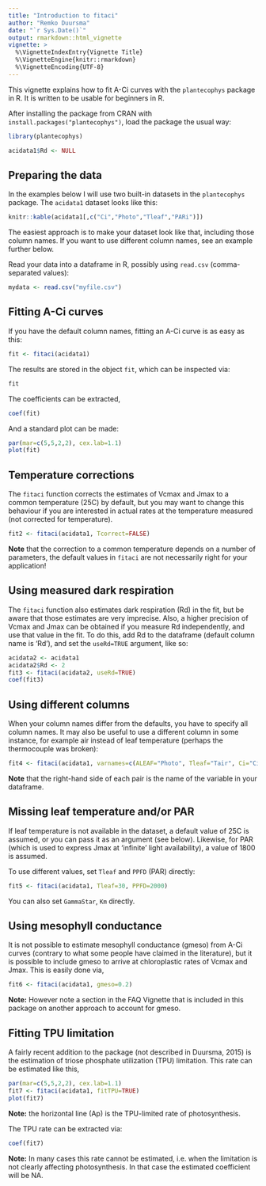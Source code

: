 ---
title: "Introduction to fitaci"
author: "Remko Duursma"
date: "`r Sys.Date()`"
output: rmarkdown::html_vignette
vignette: >
  %\VignetteIndexEntry{Vignette Title}
  %\VignetteEngine{knitr::rmarkdown}
  %\VignetteEncoding{UTF-8}
---

This vignette explains how to fit A-Ci curves with the `plantecophys` package in R. It is written to be usable for  beginners in R. 

After installing the package from CRAN with `install.packages("plantecophys")`, load the package the usual way:

```{r}
library(plantecophys)
```

```{r echo=FALSE}
acidata1$Rd <- NULL
```

## Preparing the data

In the examples below I will use two built-in datasets in the `plantecophys` package. The `acidata1` dataset looks like this:

```{r, echo=FALSE}
knitr::kable(acidata1[,c("Ci","Photo","Tleaf","PARi")])
```

The easiest approach is to make your dataset look like that, including those column names. If you want to use different column names, see an example further below. 

Read your data into a dataframe in R, possibly using `read.csv` (comma-separated values):

```{r eval=FALSE}
mydata <- read.csv("myfile.csv")
```


## Fitting A-Ci curves

If you have the default column names, fitting an A-Ci curve is as easy as this:

```{r}
fit <- fitaci(acidata1)
```

The results are stored in the object `fit`, which can be inspected via: 

```{r}
fit
```

The coefficients can be extracted,

```{r}
coef(fit)
```

And a standard plot can be made:

```{r, fig.width=7, fig.height=5, echo=-1}
par(mar=c(5,5,2,2), cex.lab=1.1)
plot(fit)
```


## Temperature corrections

The `fitaci` function corrects the estimates of Vcmax and Jmax to a common temperature (25C) by default, but you may want to change this behaviour if you are interested in actual rates at the temperature measured (not corrected for temperature).

```{r}
fit2 <- fitaci(acidata1, Tcorrect=FALSE)
```

**Note** that the correction to a common temperature depends on a number of parameters, the default values in `fitaci` are not necessarily right for your application!

## Using measured dark respiration

The `fitaci` function also estimates dark respiration (Rd) in the fit, but be aware that those estimates are very imprecise. Also, a higher precision of Vcmax and Jmax can be obtained if you measure Rd independently, and use that value in the fit. To do this, add Rd to the dataframe (default column name is 'Rd'), and set the `useRd=TRUE` argument, like so:

```{r, echo=-1}
acidata2 <- acidata1
acidata2$Rd <- 2
fit3 <- fitaci(acidata2, useRd=TRUE)
coef(fit3)
```

## Using different columns

When your column names differ from the defaults, you have to specify all column names. It may also be useful to use a different column in some instance, for example air instead of leaf temperature (perhaps the thermocouple was broken):

```{r, eval=FALSE}
fit4 <- fitaci(acidata1, varnames=c(ALEAF="Photo", Tleaf="Tair", Ci="Ci", PPFD="PARi"))
```

**Note** that the right-hand side of each pair is the name of the variable in your dataframe.


## Missing leaf temperature and/or PAR

If leaf temperature is not available in the dataset, a default value of 25C is assumed, or you can pass it as an argument (see below). Likewise, for PAR (which is used to express Jmax at 'infinite' light availability), a value of 1800 is assumed. 

To use different values, set `Tleaf` and `PPFD` (PAR) directly:

```{r}
fit5 <- fitaci(acidata1, Tleaf=30, PPFD=2000)
```

You can also set `GammaStar`, `Km` directly.


## Using mesophyll conductance

It is not possible to estimate mesophyll conductance (gmeso) from A-Ci curves (contrary to what some people have claimed in the literature), but it is possible to include gmeso to arrive at chloroplastic rates of Vcmax and Jmax. This is easily done via,

```{r}
fit6 <- fitaci(acidata1, gmeso=0.2)
```

**Note:** However note a section in the FAQ Vignette that is included in this package on another approach to account for gmeso.


## Fitting TPU limitation

A fairly recent addition to the package (not described in Duursma, 2015) is the estimation of triose phosphate utilization (TPU) limitation. This rate can be estimated like this,

```{r fig.width=7, fig.height=5, echo=-1}
par(mar=c(5,5,2,2), cex.lab=1.1)
fit7 <- fitaci(acidata1, fitTPU=TRUE)
plot(fit7)
```

**Note:** the horizontal line (Ap) is the TPU-limited rate of photosynthesis. 

The TPU rate can be extracted via:

```{r}
coef(fit7)
```

**Note:** In many cases this rate cannot be estimated, i.e. when the limitation is not clearly affecting photosynthesis. In that case the estimated coefficient will be NA. 













